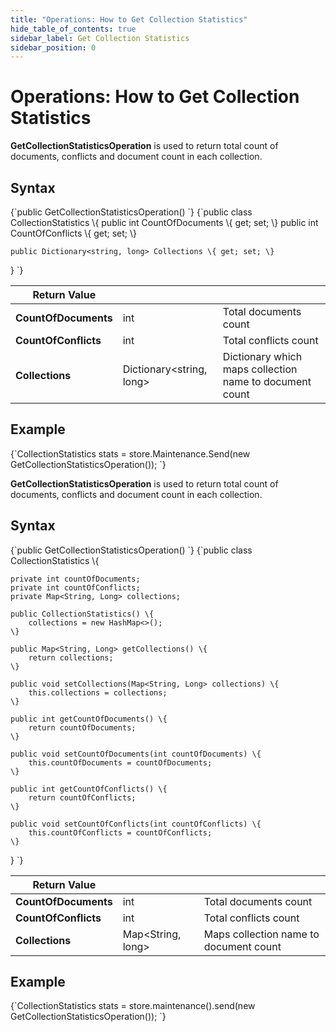 ---
title: "Operations: How to Get Collection Statistics"
hide_table_of_contents: true
sidebar_label: Get Collection Statistics
sidebar_position: 0
---




# Operations: How to Get Collection Statistics
<LanguageSwitcher supportedLanguages={supportedLanguages} />
<LanguageContent language="csharp">


**GetCollectionStatisticsOperation** is used to return total count of documents, conflicts and document count in each collection.

## Syntax

<TabItem value="stats_1" label="stats_1">
<CodeBlock language="csharp">
{`public GetCollectionStatisticsOperation()
`}
</CodeBlock>
</TabItem>

<TabItem value="stats_2" label="stats_2">
<CodeBlock language="csharp">
{`public class CollectionStatistics
\{
    public int CountOfDocuments \{ get; set; \}
    public int CountOfConflicts \{ get; set; \}

    public Dictionary<string, long> Collections \{ get; set; \}
\}
`}
</CodeBlock>
</TabItem>

| Return Value | | |
| ------------- | ----- | ---- |
| **CountOfDocuments** | int | Total documents count |
| **CountOfConflicts** | int | Total conflicts count |
| **Collections** | Dictionary&lt;string, long&gt; | Dictionary which maps collection name to document count |

## Example

<TabItem value="stats_3" label="stats_3">
<CodeBlock language="csharp">
{`CollectionStatistics stats = store.Maintenance.Send(new GetCollectionStatisticsOperation());
`}
</CodeBlock>
</TabItem>


</LanguageContent>
<LanguageContent language="java">


**GetCollectionStatisticsOperation** is used to return total count of documents, conflicts and document count in each collection.

## Syntax

<TabItem value="stats_1" label="stats_1">
<CodeBlock language="java">
{`public GetCollectionStatisticsOperation()
`}
</CodeBlock>
</TabItem>

<TabItem value="stats_2" label="stats_2">
<CodeBlock language="java">
{`public class CollectionStatistics \{

    private int countOfDocuments;
    private int countOfConflicts;
    private Map<String, Long> collections;

    public CollectionStatistics() \{
        collections = new HashMap<>();
    \}

    public Map<String, Long> getCollections() \{
        return collections;
    \}

    public void setCollections(Map<String, Long> collections) \{
        this.collections = collections;
    \}

    public int getCountOfDocuments() \{
        return countOfDocuments;
    \}

    public void setCountOfDocuments(int countOfDocuments) \{
        this.countOfDocuments = countOfDocuments;
    \}

    public int getCountOfConflicts() \{
        return countOfConflicts;
    \}

    public void setCountOfConflicts(int countOfConflicts) \{
        this.countOfConflicts = countOfConflicts;
    \}
\}
`}
</CodeBlock>
</TabItem>

| Return Value | | |
| ------------- | ----- | ---- |
| **CountOfDocuments** | int | Total documents count |
| **CountOfConflicts** | int | Total conflicts count |
| **Collections** | Map&lt;String, long&gt; | Maps collection name to document count |

## Example

<TabItem value="stats_3" label="stats_3">
<CodeBlock language="java">
{`CollectionStatistics stats = store.maintenance().send(new GetCollectionStatisticsOperation());
`}
</CodeBlock>
</TabItem>


</LanguageContent>

<!---
### Operations
- [What are Operations](../../../client-api/operations/what-are-operations)
- [How to Get Database Statistics](../../../client-api/operations/maintenance/get-statistics)

### FAQ
- [What is a Collection](../../../client-api/faq/what-is-a-collection)


-->